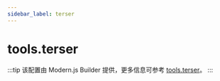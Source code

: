 ```yaml
---
sidebar_label: terser
---
```


# tools.terser

:::tip
该配置由 Modern.js Builder 提供，更多信息可参考 [tools.terser](https://modernjs.dev/builder/api/config-tools.html#tools-terser)。
:::


<Main />
